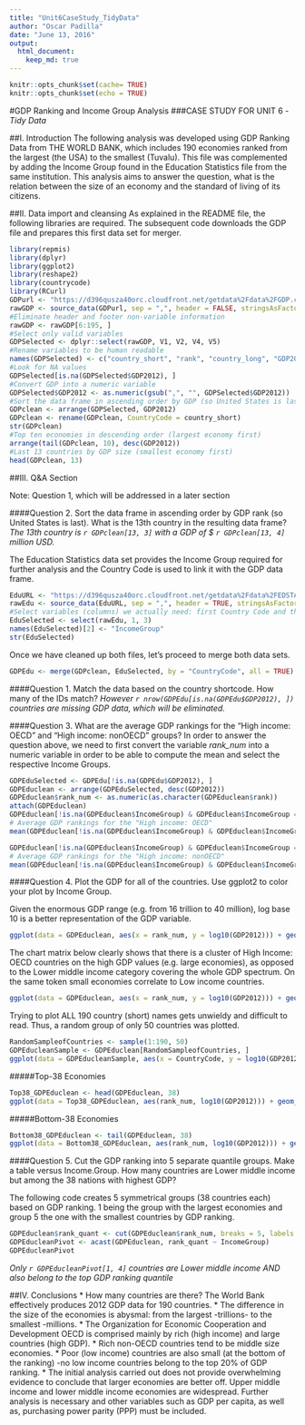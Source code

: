 ```yaml
---
title: "Unit6CaseStudy_TidyData"
author: "Oscar Padilla"
date: "June 13, 2016"
output: 
  html_document:
    keep_md: true
---
```


```r
knitr::opts_chunk$set(cache= TRUE)
knitr::opts_chunk$set(echo = TRUE)
```
#GDP Ranking and Income Group Analysis
###CASE STUDY FOR UNIT 6 - *Tidy Data*

##I. Introduction
The following analysis was developed using GDP Ranking Data from THE WORLD BANK, which includes 190 economies ranked from the largest (the USA) to the smallest (Tuvalu). This file was complemented by adding the Income Group found in the Education Statistics file from the same institution. This analysis aims to answer the question, what is the relation between the size of an economy and the standard of living of its citizens.

##II. Data import and cleansing
As explained in the README file, the following libraries are required. The subsequent code downloads the GDP file and prepares this first data set for merger.

```r
library(repmis)
library(dplyr)
library(ggplot2)
library(reshape2)
library(countrycode)
library(RCurl)
GDPurl <- "https://d396qusza40orc.cloudfront.net/getdata%2Fdata%2FGDP.csv"
rawGDP <- source_data(GDPurl, sep = ",", header = FALSE, stringsAsFactors = TRUE)
#Eliminate header and footer non-variable information
rawGDP <- rawGDP[6:195, ]
#Select only valid variables
GDPSelected <- dplyr::select(rawGDP, V1, V2, V4, V5)
#Rename variables to be human readable
names(GDPSelected) <- c("country_short", "rank", "country_long", "GDP2012")
#Look for NA values
GDPSelected[is.na(GDPSelected$GDP2012), ]
#Convert GDP into a numeric variable
GDPSelected$GDP2012 <- as.numeric(gsub(",", "", GDPSelected$GDP2012))
#Sort the data frame in ascending order by GDP (so United States is last). What is the 13th country in the resulting data frame
GDPclean <- arrange(GDPSelected, GDP2012)
GDPclean <- rename(GDPclean, CountryCode = country_short)
str(GDPclean)
#Top ten economies in descending order (largest economy first)
arrange(tail(GDPclean, 10), desc(GDP2012))
#Last 13 countries by GDP size (smallest economy first)
head(GDPclean, 13)
```

##III. Q&A Section

Note: Question 1, which will be addressed in a later section

####Question 2. Sort the data frame in ascending order by GDP rank (so United States is last). What is the 13th country in the resulting data frame?
*The 13th country is `r GDPclean[13, 3]` with a GDP of $ `r GDPclean[13, 4]` million USD.*

The Education Statistics data set provides the Income Group required for further analysis and the Country Code is used to link it with the GDP data frame.

```r
EduURL <- "https://d396qusza40orc.cloudfront.net/getdata%2Fdata%2FEDSTATS_Country.csv"
rawEdu <- source_data(EduURL, sep = ",", header = TRUE, stringsAsFactors = TRUE)
#Select variables (columns) we actually need: first Country Code and third Income Group
EduSelected <- select(rawEdu, 1, 3)
names(EduSelected)[2] <- "IncomeGroup"
str(EduSelected)
```

Once we have cleaned up both files, let's proceed to merge both data sets.

```r
GDPEdu <- merge(GDPclean, EduSelected, by = "CountryCode", all = TRUE)
```

####Question 1. Match the data based on the country shortcode. How many of the IDs match?
*However `r nrow(GDPEdu[is.na(GDPEdu$GDP2012), ])` countries are missing GDP data, which will be eliminated.*

####Question 3. What are the average GDP rankings for the "High income: OECD" and "High income: nonOECD" groups?
In order to answer the question above, we need to first convert the variable *rank_num* into a numeric variable in order to be able to compute the mean and select the respective Income Groups.

```r
GDPEduSelected <- GDPEdu[!is.na(GDPEdu$GDP2012), ]
GDPEduclean <- arrange(GDPEduSelected, desc(GDP2012))
GDPEduclean$rank_num <- as.numeric(as.character(GDPEduclean$rank))
attach(GDPEduclean)
GDPEduclean[!is.na(GDPEduclean$IncomeGroup) & GDPEduclean$IncomeGroup == "High income: OECD", ]
# Average GDP rankings for the "High income: OECD" 
mean(GDPEduclean[!is.na(GDPEduclean$IncomeGroup) & GDPEduclean$IncomeGroup == "High income: OECD", 6])
```

```r
GDPEduclean[!is.na(GDPEduclean$IncomeGroup) & GDPEduclean$IncomeGroup == "High income: nonOECD", ]
# Average GDP rankings for the "High income: nonOECD" 
mean(GDPEduclean[!is.na(GDPEduclean$IncomeGroup) & GDPEduclean$IncomeGroup == "High income: nonOECD", 6])
```

####Question 4.	Plot the GDP for all of the countries. Use ggplot2 to color your plot by Income Group.

Given the enormous GDP range (e.g. from 16 trillion to 40 million), log base 10 is a better representation of the GDP variable.

```r
ggplot(data = GDPEduclean, aes(x = rank_num, y = log10(GDP2012))) + geom_point(aes(col = IncomeGroup)) + labs(title = "GDP as Function of Country Ranking", x = "GDP ranking", y = "log base 10 GDP")+ scale_fill_manual(breaks = 50, 100, 150, 200, 250)
```

The chart matrix below clearly shows that there is a cluster of High Income: OECD countries on the high GDP values (e.g. large economies), as opposed to the Lower middle income category covering the whole GDP spectrum. On the same token small economies correlate to Low income countries.

```r
ggplot(data = GDPEduclean, aes(x = rank_num, y = log10(GDP2012))) + geom_point(aes(col = IncomeGroup)) + labs(title = "GDP as Function of Country Ranking", x = "GDP ranking", y = "log base 10 GDP")+ scale_fill_manual(breaks = 50, 100, 150, 200, 250) + facet_wrap(~IncomeGroup)
```

Trying to plot ALL 190 country (short) names gets unwieldy and difficult to read. Thus, a random group of only 50 countries was plotted.

```r
RandomSampleofCountries <- sample(1:190, 50)
GDPEducleanSample <- GDPEduclean[RandomSampleofCountries, ]
ggplot(data = GDPEducleanSample, aes(x = CountryCode, y = log10(GDP2012))) + geom_text(aes(label = CountryCode, col = IncomeGroup, size = 1/rank_num)) + theme(axis.text.x = element_text(angle = 90, size = 5, vjust = 0))
```

#####Top-38 Economies

```r
Top38_GDPEduclean <- head(GDPEduclean, 38)
ggplot(data = Top38_GDPEduclean, aes(rank_num, log10(GDP2012))) + geom_text(aes(label = CountryCode, col = IncomeGroup, size = log10(GDP2012))) + labs(title = "Top 20 GDP Economies", y = "log base 10 GDP")
```

#####Bottom-38 Economies
```r
Bottom38_GDPEduclean <- tail(GDPEduclean, 38)
ggplot(data = Bottom38_GDPEduclean, aes(rank_num, log10(GDP2012))) + geom_text(aes(label = CountryCode, col = IncomeGroup, size = log10(GDP2012))) + labs(title = "Bottom 20 GDP Economies", y = "log base 10 GDP")
```

####Question 5.	Cut the GDP ranking into 5 separate quantile groups. Make a table versus Income.Group. How many countries are Lower middle income but among the 38 nations with highest GDP?

The following code creates 5 symmetrical groups (38 countries each) based on GDP ranking. 1 being the group with the largest economies and group 5 the one with the smallest countries by GDP ranking.

```r
GDPEduclean$rank_quant <- cut(GDPEduclean$rank_num, breaks = 5, labels = FALSE)
GDPEducleanPivot <- acast(GDPEduclean, rank_quant ~ IncomeGroup)
GDPEducleanPivot
```

*Only `r GDPEducleanPivot[1, 4]` countries are Lower middle income AND also belong to the top GDP ranking quantile*

##IV. Conclusions
* How many countries are there? The World Bank effectively produces 2012 GDP data for 190 countries.
* The difference in the size of the economies is abysmal: from the largest -trillions- to the smallest -millions.
* The Organization for Economic Cooperation and Development OECD is comprised mainly by rich (high income) and large countries (high GDP).
* Rich non-OECD countries tend to be middle size economies.
* Poor (low income) countries are also small (at the bottom of the ranking) -no low income countries belong to the top 20% of GDP ranking.
* The initial analysis carried out does not provide overwhelming evidence to conclude that larger economies are better off. Upper middle income and lower middle income economies are widespread. Further analysis is necessary and other variables such as GDP per capita, as well as, purchasing power parity (PPP) must be included.